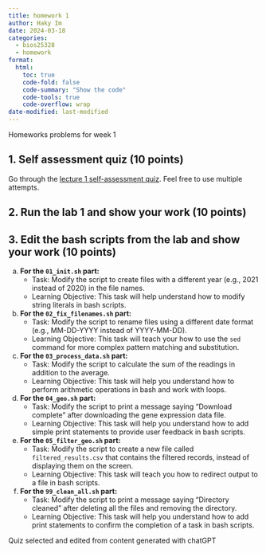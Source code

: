 ```yaml
---
title: homework 1
author: Haky Im
date: 2024-03-18
categories:
  - bios25328
  - homework
format:
  html:
    toc: true
    code-fold: false
    code-summary: "Show the code"
    code-tools: true
    code-overflow: wrap
date-modified: last-modified
---
```


Homeworks problems for week 1

## 1. Self assessment quiz (10 points)
Go through the
[lecture 1 self-assessment quiz](https://forms.gle/qd8zykYyQg16RfEC7). Feel free to use multiple attempts.

## 2. Run the lab 1 and show your work (10 points)

## 3. Edit the bash scripts from the lab and show your work (10 points) 

a. **For the `01_init.sh` part:**
   - Task: Modify the script to create files with a different year (e.g., 2021 instead of 2020) in the file names.
   - Learning Objective: This task will help understand how to modify string literals in bash scripts.

b. **For the `02_fix_filenames.sh` part:**
   - Task: Modify the script to rename files using a different date format (e.g., MM-DD-YYYY instead of YYYY-MM-DD).
   - Learning Objective: This task will teach your how to use the `sed` command for more complex pattern matching and substitution.

c. **For the `03_process_data.sh` part:**
   - Task: Modify the script to calculate the sum of the readings in addition to the average.
   - Learning Objective: This task will help you understand how to perform arithmetic operations in bash and work with loops.

d. **For the `04_geo.sh` part:**
   - Task: Modify the script to print a message saying "Download complete" after downloading the gene expression data file.
   - Learning Objective: This task will help you understand how to add simple print statements to provide user feedback in bash scripts.

e. **For the `05_filter_geo.sh` part:**
   - Task: Modify the script to create a new file called `filtered_results.csv` that contains the filtered records, instead of displaying them on the screen.
   - Learning Objective: This task will teach you how to redirect output to a file in bash scripts.

f. **For the `99_clean_all.sh` part:**
   - Task: Modify the script to print a message saying "Directory cleaned" after deleting all the files and removing the directory.
   - Learning Objective: This task will help you understand how to add print statements to confirm the completion of a task in bash scripts.


Quiz selected and edited from content generated with chatGPT


